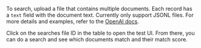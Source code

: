 To search, upload a file that contains multiple documents. Each record has a `text` field with the document text. Currently only support JSONL files. For more details and examples, refer to the [OpenAI docs](https://beta.openai.com/docs/guides/searches).

Click on the searches file ID in the table to open the test UI. From there, you can do a search and see which documents match and their match score.